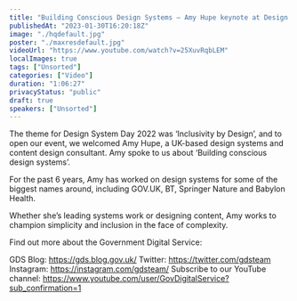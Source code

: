 ```yaml
---
title: "Building Conscious Design Systems – Amy Hupe keynote at Design System Day 2022"
publishedAt: "2023-01-30T16:20:18Z"
image: "./hqdefault.jpg"
poster: "./maxresdefault.jpg"
videoUrl: "https://www.youtube.com/watch?v=25XuvRqbLEM"
localImages: true
tags: ["Unsorted"]
categories: ["Video"]
duration: "1:06:27"
privacyStatus: "public"
draft: true
speakers: ["Unsorted"]
---
```

The theme for Design System Day 2022 was ‘Inclusivity by Design’, and to open our event, we welcomed Amy Hupe, a UK-based design systems and content design consultant. Amy spoke to us about ‘Building conscious design systems’.

For the past 6 years, Amy has worked on design systems for some of the biggest names around, including GOV.UK, BT, Springer Nature and Babylon Health.
 
Whether she’s leading systems work or designing content, Amy works to champion simplicity and inclusion in the face of complexity.

Find out more about the Government Digital Service:

GDS Blog: https://gds.blog.gov.uk/
Twitter: https://twitter.com/gdsteam 
Instagram: https://instagram.com/gdsteam/ 
Subscribe to our YouTube channel: 
https://www.youtube.com/user/GovDigitalService?sub_confirmation=1
